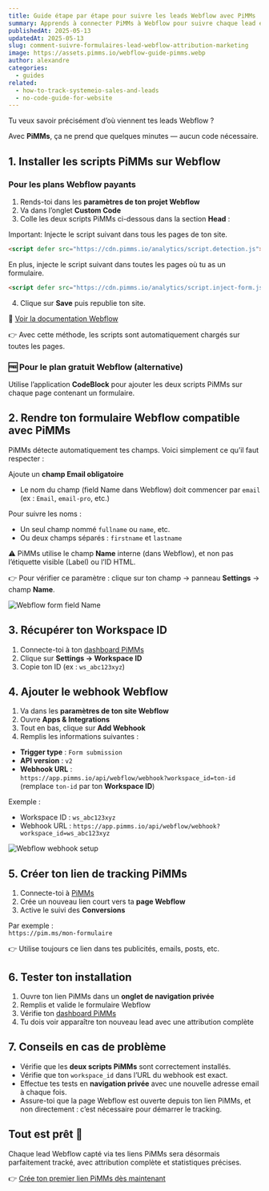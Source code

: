 ```yaml
---
title: Guide étape par étape pour suivre les leads Webflow avec PiMMs
summary: Apprends à connecter PiMMs à Webflow pour suivre chaque lead et chaque formulaire avec une attribution complète et précise.
publishedAt: 2025-05-13
updatedAt: 2025-05-13
slug: comment-suivre-formulaires-lead-webflow-attribution-marketing
image: https://assets.pimms.io/webflow-guide-pimms.webp
author: alexandre
categories:
  - guides
related:
  - how-to-track-systemeio-sales-and-leads
  - no-code-guide-for-website
---
```


Tu veux savoir précisément d’où viennent tes leads Webflow ?

Avec **PiMMs**, ça ne prend que quelques minutes — aucun code nécessaire.

<LinkCard
  href="/articles/no-code-guide-for-website"
  title="Tu souhaites tracker des outils externes ?"
  description="Lis cet autre guide si ton site contient des liens vers des outils comme Cal.com, Tally, Stripe, etc."
/>

## 1. Installer les scripts PiMMs sur Webflow

### Pour les plans Webflow payants

1. Rends-toi dans les **paramètres de ton projet Webflow**
2. Va dans l’onglet **Custom Code**
3. Colle les deux scripts PiMMs ci-dessous dans la section **Head** :

Important: Injecte le script suivant dans tous les pages de ton site.

```html
<script defer src="https://cdn.pimms.io/analytics/script.detection.js"></script>  
```

En plus, injecte le script suivant dans toutes les pages où tu as un formulaire.

```html
<script defer src="https://cdn.pimms.io/analytics/script.inject-form.js"></script>
```

<LinkCard
  href="/freetools/site-checker"
  title="Vérifiez votre installation de script"
  description="Utilisez notre outil gratuit pour vérifier automatiquement si le script analytics PiMMs est correctement installé sur votre site web."
/>

4. Clique sur **Save** puis republie ton site.

📘 [Voir la documentation Webflow](https://help.webflow.com/hc/en-us/articles/33961357265299-Custom-code-in-head-and-body-tags#supported-code)

👉 Avec cette méthode, les scripts sont automatiquement chargés sur toutes les pages.

### 🆓 Pour le plan gratuit Webflow (alternative)

Utilise l’application **CodeBlock** pour ajouter les deux scripts PiMMs sur chaque page contenant un formulaire.

## 2. Rendre ton formulaire Webflow compatible avec PiMMs

PiMMs détecte automatiquement tes champs. Voici simplement ce qu’il faut respecter :

Ajoute un **champ Email obligatoire**
- Le nom du champ (field Name dans Webflow) doit commencer par `email` (ex : `Email`, `email-pro`, etc.)

Pour suivre les noms :
- Un seul champ nommé `fullname` ou `name`, etc.
- Ou deux champs séparés : `firstname` et `lastname`

⚠️ PiMMs utilise le champ **Name** interne (dans Webflow), et non pas l’étiquette visible (Label) ou l’ID HTML.

👉 Pour vérifier ce paramètre : clique sur ton champ → panneau **Settings** → champ **Name**.

![Webflow form field Name](https://assets.pimms.io/webflow-form-field-name.webp)

## 3. Récupérer ton Workspace ID

1. Connecte-toi à ton [dashboard PiMMs](https://app.pimms.io)
2. Clique sur **Settings → Workspace ID**
3. Copie ton ID (ex : `ws_abc123xyz`)

## 4. Ajouter le webhook Webflow

1. Va dans les **paramètres de ton site Webflow**
2. Ouvre **Apps & Integrations**
3. Tout en bas, clique sur **Add Webhook**
4. Remplis les informations suivantes :

- **Trigger type** : `Form submission`
- **API version** : `v2`
- **Webhook URL** :  
  `https://app.pimms.io/api/webflow/webhook?workspace_id=ton-id`  
  (remplace `ton-id` par ton **Workspace ID**)

Exemple :  
- Workspace ID : `ws_abc123xyz`  
- Webhook URL : `https://app.pimms.io/api/webflow/webhook?workspace_id=ws_abc123xyz`

![Webflow webhook setup](https://assets.pimms.io/webflow-webhook-setup.webp)

## 5. Créer ton lien de tracking PiMMs

1. Connecte-toi à [PiMMs](https://app.pimms.io)
2. Crée un nouveau lien court vers ta **page Webflow**
3. Active le suivi des **Conversions**

Par exemple :  
`https://pim.ms/mon-formulaire`

👉 Utilise toujours ce lien dans tes publicités, emails, posts, etc.

## 6. Tester ton installation

1. Ouvre ton lien PiMMs dans un **onglet de navigation privée**
2. Remplis et valide le formulaire Webflow
3. Vérifie ton [dashboard PiMMs](https://app.pimms.io)
4. Tu dois voir apparaître ton nouveau lead avec une attribution complète

## 7. Conseils en cas de problème

- Vérifie que les **deux scripts PiMMs** sont correctement installés.
- Vérifie que ton `workspace_id` dans l’URL du webhook est exact.
- Effectue tes tests en **navigation privée** avec une nouvelle adresse email à chaque fois.
- Assure-toi que la page Webflow est ouverte depuis ton lien PiMMs, et non directement : c’est nécessaire pour démarrer le tracking.

## Tout est prêt 🎉

Chaque lead Webflow capté via tes liens PiMMs sera désormais parfaitement tracké, avec attribution complète et statistiques précises.

👉 [Crée ton premier lien PiMMs dès maintenant](https://app.pimms.io)
